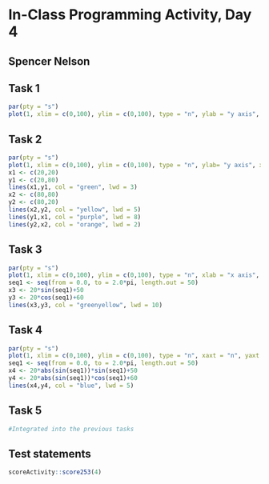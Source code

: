 # In-Class Programming Activity, Day 4

## Spencer Nelson

## Task 1
```r
par(pty = "s")
plot(1, xlim = c(0,100), ylim = c(0,100), type = "n", ylab = "y axis", xlab = "x axis")
```
## Task 2
```r
par(pty = "s")
plot(1, xlim = c(0,100), ylim = c(0,100), type = "n", ylab= "y axis", xlab = "x axis")
x1 <- c(20,20)
y1 <- c(20,80)
lines(x1,y1, col = "green", lwd = 3)
x2 <- c(80,80)
y2 <- c(80,20)
lines(x2,y2, col = "yellow", lwd = 5)
lines(y1,x1, col = "purple", lwd = 8)
lines(y2,x2, col = "orange", lwd = 2)
```
## Task 3
```r
par(pty = "s")
plot(1, xlim = c(0,100), ylim = c(0,100), type = "n", xlab = "x axis", ylab = "y axis")
seq1 <- seq(from = 0.0, to = 2.0*pi, length.out = 50)
x3 <- 20*sin(seq1)+50
y3 <- 20*cos(seq1)+60
lines(x3,y3, col = "greenyellow", lwd = 10)
```
## Task 4
```r
par(pty = "s")
plot(1, xlim = c(0,100), ylim = c(0,100), type = "n", xaxt = "n", yaxt = "n", xlab = "x axis", ylab = "y axis")
seq1 <- seq(from = 0.0, to = 2.0*pi, length.out = 50)
x4 <- 20*abs(sin(seq1))*sin(seq1)+50
y4 <- 20*abs(sin(seq1))*cos(seq1)+60
lines(x4,y4, col = "blue", lwd = 5)
```
## Task 5
```r
#Integrated into the previous tasks
```
## Test statements

```r
scoreActivity::score253(4)
```